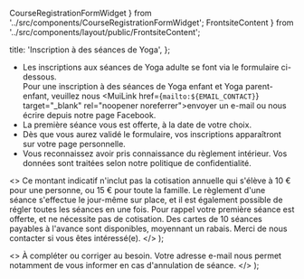   CourseRegistrationFormWidget
} from '../src/components/CourseRegistrationFormWidget';
  FrontsiteContent
} from '../src/components/layout/public/FrontsiteContent';

  title: 'Inscription à des séances de Yoga',
};

* Les inscriptions aux séances de Yoga adulte se font via le formulaire ci-dessous.<br />
Pour une inscription à des séances de Yoga enfant et Yoga parent-enfant,
veuillez nous <MuiLink href={`mailto:${EMAIL_CONTACT}`} target="_blank" rel="noopener noreferrer">envoyer un e-mail</MuiLink> ou
nous écrire depuis <MuiLink href={FACEBOOK_PAGE_URL} target="_blank" rel="noreferrer nofollow">notre page Facebook</MuiLink>.
* La première séance vous est offerte, à la date de votre choix.
* Dès que vous aurez validé le formulaire, vos inscriptions apparaîtront sur
<MuiLink href="/mes-inscriptions" target="_blank">votre page personnelle</MuiLink>.
* Vous reconnaissez avoir pris connaissance du <MuiLink href="/reglement-interieur" target="_blank">règlement intérieur</MuiLink>.
Vos données sont traitées selon notre <MuiLink href="/confidentialite" target="_blank">politique de confidentialité</MuiLink>.

<CourseRegistrationFormWidget />

  <>
    Ce montant indicatif n'inclut pas la cotisation annuelle qui s'élève à 10 € pour une personne, ou 15 € pour toute la famille.
    Le règlement d'une séance s'effectue le jour-même sur place, et il est également possible de régler toutes les séances en une fois.
    Pour rappel votre première séance est offerte, et ne nécessite pas de cotisation.
    Des cartes de 10 séances payables à l'avance sont disponibles, moyennant un rabais. Merci de nous contacter si vous êtes intéressé(e).
  </>
);

  <>
    À compléter ou corriger au besoin. Votre adresse e-mail nous permet notamment de vous informer en cas d'annulation de séance.
  </>
);


